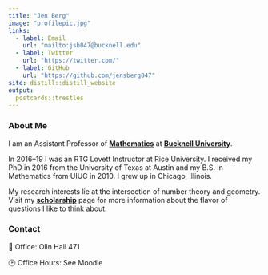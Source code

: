 ```yaml
---
title: "Jen Berg"
image: "profilepic.jpg"
links:
  - label: Email
    url: "mailto:jsb047@bucknell.edu"
  - label: Twitter
    url: "https://twitter.com/"
  - label: GitHub
    url: "https://github.com/jensberg047"
site: distill::distill_website
output:
  postcards::trestles
---
```


### About Me
I am an Assistant Professor of **[Mathematics](https://www.bucknell.edu/academics/college-arts-sciences/academic-departments-programs/mathematics)** at **[Bucknell University](https://www.bucknell.edu/)**. 

In 2016--19 I was an RTG Lovett Instructor at Rice University. I received my PhD in 2016 from the University of Texas at Austin and my B.S. in Mathematics from UIUC in 2010.  I grew up in Chicago, Illinois.

My research interests lie at the intersection of number theory and geometry. Visit my **[scholarship](research.html)** page for more information about the flavor of questions I like to think about.\

### Contact
🏢 Office: Olin Hall 471

🕑 Office Hours: See Moodle


